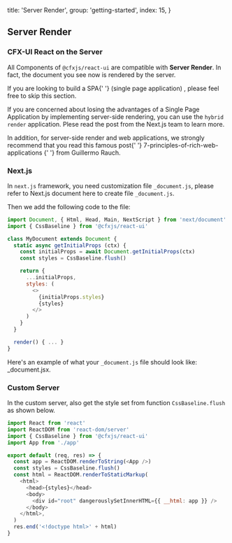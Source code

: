 
  title: 'Server Render',
  group: 'getting-started',
  index: 15,
}

## Server Render

### CFX-UI React on the Server

All Components of `@cfxjs/react-ui` are compatible with **Server Render**. In fact, the document you see now is rendered by the server.

<Note label="readme">
  If you are looking to build a SPA{' '}
  <Link href="https://en.wikipedia.org/wiki/Single-page_application" rel="nofollow" underline>
    (single page application)
  </Link>
  , please feel free to skip this section.
</Note>

<Spacer y={0.5} />

If you are concerned about losing the advantages of a Single Page Application by implementing server-side rendering, you can use the `hybrid render` application.
Plese read <Link href="https://nextjs.org/blog/next-9-3#next-gen-static-site-generation-ssg-support" rel="nofollow">
the post from the Next.js team</Link> to learn more.

<Text>
  In addition, for <Text b>server-side render</Text> and web applications, we strongly recommend
  that you read this famous post{' '}
  <Link
    color
    href="https://rauchg.com/2014/7-principles-of-rich-web-applications"
    rel="nofollow"
    target="_blank">
    7-principles-of-rich-web-applications
  </Link>{' '}
  from <Text em>Guillermo Rauch</Text>.
</Text>

<Spacer y={2.5} />

### Next.js

In `next.js` framework, you need customization file `_document.js`,
please refer to <Link href="https://nextjs.org/docs/advanced-features/custom-document" rel="nofollow">Next.js document here</Link>
to create file `_document.js`.

Then we add the following code to the file:

```js
import Document, { Html, Head, Main, NextScript } from 'next/document'
import { CssBaseline } from '@cfxjs/react-ui'

class MyDocument extends Document {
  static async getInitialProps (ctx) {
    const initialProps = await Document.getInitialProps(ctx)
    const styles = CssBaseline.flush()

    return {
      ...initialProps,
      styles: (
        <>
          {initialProps.styles}
          {styles}
        </>
      )
    }
  }

  render() { ... }
}
```

Here's an example of what your `_document.js` file should look like: <Link href="https://github.com/unix/unix.bio/blob/template/pages/_document.jsx" rel="nofollow">\_document.jsx</Link>.

<Spacer y={3} />

### Custom Server

In the custom server, also get the style set from function `CssBaseline.flush` as shown below.

```js
import React from 'react'
import ReactDOM from 'react-dom/server'
import { CssBaseline } from '@cfxjs/react-ui'
import App from './app'

export default (req, res) => {
  const app = ReactDOM.renderToString(<App />)
  const styles = CssBaseline.flush()
  const html = ReactDOM.renderToStaticMarkup(
    <html>
      <head>{styles}</head>
      <body>
        <div id="root" dangerouslySetInnerHTML={{ __html: app }} />
      </body>
    </html>,
  )
  res.end('<!doctype html>' + html)
}
```

